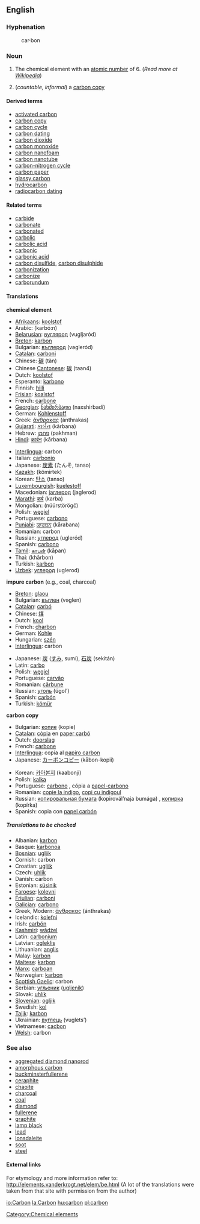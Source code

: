 ==English==
{{elements|C|Boron|B|Nitrogen|N}}
===Hyphenation===
:car&middot;bon

===Noun===
{{en-noun-reg-both}}

#{{uncountable}} The chemical element with an [[atomic number]] of 6. (''Read more at [[w:Carbon|Wikipedia]]'')
#(''countable, informal'') a [[carbon copy]]

====Derived terms====
*[[activated carbon]]
*[[carbon copy]]
*[[carbon cycle]]
*[[carbon dating]]
*[[carbon dioxide]]
*[[carbon monoxide]]
*[[carbon nanofoam]]<!--an allotrope-->
*[[carbon nanotube]]<!--an allotrope-->
*[[carbon-nitrogen cycle]]
*[[carbon paper]]
*[[glassy carbon]]
*[[hydrocarbon]]
*[[radiocarbon dating]]

====Related terms====
*[[carbide]]
*[[carbonate]]
*[[carbonated]]
*[[carbolic]]
*[[carbolic acid]]
*[[carbonic]]
*[[carbonic acid]]
*[[carbon disulfide]], [[carbon disulphide]]
*[[carbonization]]
*[[carbonize]]
*[[carborundum]]

==== Translations ====
'''chemical element'''
{{top}}
*[[Afrikaans]]: [[koolstof]]
*Arabic: {{ARchar|[[كربون]]}} (karbó:n) {{m}}
*[[Belarusian]]: [[вуглярод]] (vugljaród)
*[[Breton]]: [[karbon]] {{m}}
*Bulgarian: [[въглерод]] (vəgleród) {{m}}
*[[Catalan]]: [[carboni]] {{m}}
*Chinese: [[碳]] (tàn)
*Chinese [[Cantonese]]: [[碳]] (taan4)
*Dutch: [[koolstof]] {{n}}
*Esperanto: [[karbono]]
*Finnish: [[hiili]]
*[[Frisian]]: [[koalstof]]
*French: [[carbone]] {{m}}
*[[Georgian]]: [[ნახშირბადი]] (naxshirbadi)
*German: [[Kohlenstoff]] {{m}}
*Greek: [[άνθρακας]] (ánthrakas)
*[[Gujarati]]: [[કાર્બન]] (kārbana)
*Hebrew: [[פחמן]] (pakhman)
*[[Hindi]]: [[कार्बन]] (kārbana)
{{mid}}
*[[Interlingua]]: carbon
*Italian: [[carbonio]] {{m}}
*Japanese: [[炭素]] (たんそ, tanso)
*[[Kazakh]]: {{RUchar|[[көмиртек]]}} (kömirtek)
*Korean: [[탄소]] (tanso)
*[[Luxembourgish]]: [[kuelestoff]]
*Macedonian: [[jаглерод]] (jaglerod)
*[[Marathi]]: [[कर्ब]] (karba)
*Mongolian: {{RUchar|[[нүүрстөрөгч]]}} (nüürstörögč)
*Polish: [[węgiel]] {{m}}
*Portuguese: [[carbono]] {{m}}
*[[Punjabi]]: [[ਕਾਰਬਨ]] (kārabana)
*Romanian: carbon {{n}}
*Russian: [[углерод]] (ugleród) {{m}}
*Spanish: [[carbono]] {{m}}
*[[Tamil]]: [[காபன்]] (kāpan)
*Thai: {{THchar|[[คาร์บอน]]}} (khārbon)
*Turkish: [[karbon]]
*[[Uzbek]]: [[углерод]] (uglerod)
{{bottom}}


'''impure carbon''' (e.g., coal, charcoal)
{{top}}
*[[Breton]]: [[glaou]] {{m}}
*Bulgarian: [[въглен]] (vəglen) {{m}}
*[[Catalan]]: [[carbó]] {{m}}
*Chinese: [[煤]]
*Dutch: [[kool]] {{m}}
*French: [[charbon]] {{m}}
*German: [[Kohle]] {{f}}
*Hungarian: [[szén]]
*[[Interlingua]]: carbon
{{mid}}
*Japanese: [[炭]] ([[すみ]], sumí), [[石炭]] (sekitán)
*Latin: [[carbo]] {{m}}
*Polish: [[węgiel]] {{m}}
*Portuguese: [[carvão]] {{m}}
*Romanian: [[cărbune]]
*Russian: [[уголь]] (úgol’) {{m}}
*Spanish: [[carbón]] {{m}}
*Turkish: [[kömür]]
{{bottom}}


'''carbon copy'''
<!--Add INFORMAL terms here, where these exist-->
{{top}}
*Bulgarian: [[копие]] (kopie) {{n}}
*[[Catalan]]: [[còpia]] en [[paper carbó]] {{f}}
*Dutch: [[doorslag]] {{m}}
*French: [[carbone]] {{m}}
*[[Interlingua]]: copia al [[papiro carbon]]
*Japanese: [[カーボンコピー]] (kābon-kopii)
{{mid}}
*Korean: [[카아본지]] (kaabonji)
*Polish: [[kalka]] {{f}}
*Portuguese: [[carbono]] {{m}}, cópia a [[papel-carbono]]
*Romanian: [[copie la indigo]], [[copi cu indigoul]]
*Russian: [[копировальная бумага]] (kopirovál’naja bumága) {{f}}, [[копирка]] (kopírka) {{f}}
*Spanish: copia con [[papel carbón]]
{{bottom}}

=====Translations to be checked=====
<!--Remove this section once all of the translations below have been moved into the tables above.-->
{{checktrans}}

*Albanian: [[karbon]]
*Basque: [[karbonoa]]
*[[Bosnian]]: [[ugljik]]
*Cornish: carbon
*Croatian: [[ugljik]]
*Czech: [[uhlík]]
*Danish: carbon
*Estonian: [[süsinik]]
*[[Faroese]]: [[kolevni]]
*[[Friulian]]: [[carboni]]
*[[Galician]]: [[carbono]]
*Greek, Modern: [[άνθρακας]] (ánthrakas) {{n}}
*Icelandic: [[kolefni]]
*Irish: [[carbón]]
*[[Kashmiri]]: [[wãdźel]]
*Latin: [[carbonium]]
*Latvian: [[ogleklis]]
*Lithuanian: [[anglis]]
*Malay: [[karbon]]
*[[Maltese]]: [[karbon]]
*[[Manx]]: [[carboan]]
*Norwegian: [[karbon]]
*[[Scottish Gaelic]]: carbon
*Serbian: [[угљеник]] ([[ugljenik]])
*Slovak: [[uhlík]]
*[[Slovenian]]: [[ogljik]]
*Swedish: [[kol]]
*[[Tajik]]: [[karbon]]
*Ukrainian: [[вуглець]] (vuglets’)
*Vietnamese: [[cacbon]]
*[[Welsh]]: carbon

===See also===
*[[aggregated diamond nanorod]]<!--an allotrope-->
*[[amorphous carbon]]<!--an allotrope-->
*[[buckminsterfullerene]]
*[[ceraphite]]<!--an allotrope-->
*[[chaoite]]
*[[charcoal]]
*[[coal]]<!--a compound-->
*[[diamond]]<!--an allotrope-->
*[[fullerene]]<!--an allotrope-->
*[[graphite]]<!--an allotrope-->
*[[lamp black]]
*[[lead]]<!--in pencils-->
*[[lonsdaleite]]<!--an allotrope-->
*[[soot]]
*[[steel]]<!--alloy-->

====External links====
For etymology and more information refer to:
http://elements.vanderkrogt.net/elem/be.html
(A lot of the translations were taken from that site with permission from the author)

[[Category:Chemical elements]]

[[io:Carbon]]
[[la:Carbon]]
[[hu:carbon]]
[[pl:carbon]]
